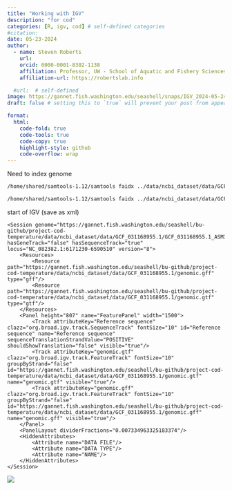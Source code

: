 ```yaml
---
title: "Working with IGV"
description: "for cod"
categories: [R, igv, cod] # self-defined categories
#citation: 
date: 05-23-2024
author:
  - name: Steven Roberts
    url: 
    orcid: 0000-0001-8302-1138
    affiliation: Professor, UW - School of Aquatic and Fishery Sciences
    affiliation-url: https://robertslab.info

  #url:  # self-defined
image: https://gannet.fish.washington.edu/seashell/snaps/IGV_2024-05-24_10-33-08.png # finding a good image
draft: false # setting this to `true` will prevent your post from appearing on your listing page until you're ready!

format:
  html:
    code-fold: true
    code-tools: true
    code-copy: true
    highlight-style: github
    code-overflow: wrap
---
```


Need to index genome

``` bash
/home/shared/samtools-1.12/samtools faidx ../data/ncbi_dataset/data/GCF_031168955.1/GCF_031168955.1_ASM3116895v1_genomic.fna
```

``` bash
/home/shared/samtools-1.12/samtools faidx ../data/ncbi_dataset/data/GCF_031168955.1/GCF_031168955.1_ASM3116895v1_genomic.fa
```

start of IGV (save as xml)

    <Session genome="https://gannet.fish.washington.edu/seashell/bu-github/project-cod-temperature/data/ncbi_dataset/data/GCF_031168955.1/GCF_031168955.1_ASM3116895v1_genomic.fa" hasGeneTrack="false" hasSequenceTrack="true" locus="NC_082382.1:6171230-6590510" version="8">
        <Resources>
            <Resource path="https://gannet.fish.washington.edu/seashell/bu-github/project-cod-temperature/data/ncbi_dataset/data/GCF_031168955.1/genomic.gff" type="gff"/>
            <Resource path="https://gannet.fish.washington.edu/seashell/bu-github/project-cod-temperature/data/ncbi_dataset/data/GCF_031168955.1/genomic.gtf" type="gtf"/>
        </Resources>
        <Panel height="807" name="FeaturePanel" width="1500">
            <Track attributeKey="Reference sequence" clazz="org.broad.igv.track.SequenceTrack" fontSize="10" id="Reference sequence" name="Reference sequence" sequenceTranslationStrandValue="POSITIVE" shouldShowTranslation="false" visible="true"/>
            <Track attributeKey="genomic.gtf" clazz="org.broad.igv.track.FeatureTrack" fontSize="10" groupByStrand="false" id="https://gannet.fish.washington.edu/seashell/bu-github/project-cod-temperature/data/ncbi_dataset/data/GCF_031168955.1/genomic.gtf" name="genomic.gtf" visible="true"/>
            <Track attributeKey="genomic.gff" clazz="org.broad.igv.track.FeatureTrack" fontSize="10" groupByStrand="false" id="https://gannet.fish.washington.edu/seashell/bu-github/project-cod-temperature/data/ncbi_dataset/data/GCF_031168955.1/genomic.gff" name="genomic.gff" visible="true"/>
        </Panel>
        <PanelLayout dividerFractions="0.007334963325183374"/>
        <HiddenAttributes>
            <Attribute name="DATA FILE"/>
            <Attribute name="DATA TYPE"/>
            <Attribute name="NAME"/>
        </HiddenAttributes>
    </Session>

![](https://gannet.fish.washington.edu/seashell/snaps/IGV_2024-05-24_10-33-08.png)


